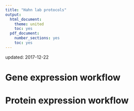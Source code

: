 ```yaml
---
title: "Hahn lab protocols"
output:
  html_document:
    theme: united
    toc: yes
  pdf_document:
    number_sections: yes
    toc: yes
---
```


updated: 2017-12-22  

# Gene expression workflow   



# Protein expression workflow